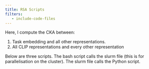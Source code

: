 ```yaml
---
title: RSA Scripts
filters:
   - include-code-files
---
```



Here, I compute the CKA between:

1. Task embedding and all other representations.
2. All CLIP representations and every other representation

Below are three scripts.
The bash script calls the slurm file (this is for parallelisation on the cluster).
The slurm file calls the Python script.

```.bash
```

```.bash
```

```.python
```